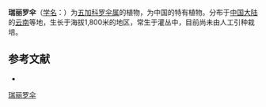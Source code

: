 {{Speciesbox
| name = 瑞丽罗伞
| status = 
| status_system = 
| image = 
| genus = Brassaiopsis
| species = shweliensis
| authority = W. W. Smith
}}

'''瑞丽罗伞'''（[[学名|学名]]：{{lang|la|''Brassaiopsis shweliensis''}}）为[[五加科|五加科]][[罗伞属|罗伞属]]的植物，为中国的特有植物。分布于[[中国大陆|中国大陆]]的[[云南|云南]]等地，生长于海拔1,800米的地区，常生于灌丛中，目前尚未由人工引种栽培。

== 参考文献 ==
<div class="references-small">
* {{cite web| url =http://www.bioinfo.cn/db05/KmzwSpecies.php?action=view&id=1323| title =瑞丽罗伞| work =《中国高等植物数据库全库》| publisher =中国科学院微生物研究所| author =昆明植物研究所| accessdate =2009-02-22| deadurl =yes| archiveurl =https://web.archive.org/web/20160305001741/http://www.bioinfo.cn/db05/KmzwSpecies.php?action=view&id=1323| archivedate =2016-03-05}}
</div>
{{Taxonbar|from=Q15225428}}

[[Category:罗伞属|瑞丽罗伞]]


{{Apiales-stub}}